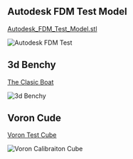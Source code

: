 ## Autodesk FDM Test Model 

[Autodesk_FDM_Test_Model.stl](/public/models/Autodesk_test.stl)

![Autodesk FDM Test](/public/models/autdesktest.gif)

## 3d Benchy
[The Clasic Boat](/public/models/3DBenchy.3mf)

![3d Benchy](/public/models/benchy.png)

## Voron Cude
[Voron Test Cube](/public/models/Voron_Design_Cube_v7.3mf)

![Voron Calibraiton Cube](/public/models/voroncube.png)

